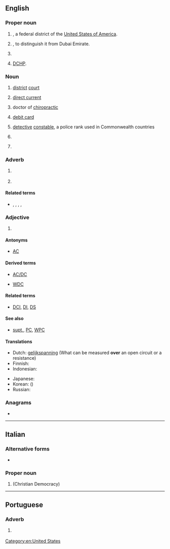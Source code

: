 {{also|dc|Dc|dC|D&C|D.C.|d.C.}}
==English==

===Proper noun===
{{en-proper noun}}

# {{lb|en|geography}} {{initialism of|en|District of Columbia}}, a federal district of the [[United States of America]].
# {{lb|en|geography}} {{initialism of|en|Dubai City}}, to distinguish it from Dubai Emirate.
# {{initialism of|en|[[w:Dreamcast|Dreamcast]]}}
# {{init of|en|{{w|Dictionary of Canadianisms on Historical Principles}}|dot=;}} [[DCHP]].

===Noun===
{{en-noun|~}}

# {{lb|en|legal}} [[district]] [[court]]
# {{lb|en|electrical}} [[direct current]]
# {{lb|en|degree}} doctor of [[chiropractic]]
# {{lb|en|banking}} [[debit card]]
# {{lb|en|law enforcement}} [[detective]] [[constable]], a police rank used in Commonwealth countries
# {{lb|en|UK|pensions}} {{initialism of|en|defined contributions}}
# {{lb|en|computing|Microsoft Windows}} {{initialism of|en|{{w|device context}}}}

===Adverb===
{{head|en|adverb}}

# {{lb|en|music}} {{init of|en|[[da capo]]}}
# {{lb|en|dance}} {{initialism of|en|[[diagonally]] to the [[center]]}}

====Related terms====
* {{sense|diagonally to the center}} {{l|en|BDC}}, {{l|en|BDW}}, {{l|en|DW}}, {{l|en|FDC}}, {{l|en|FDW}}

===Adjective===
{{en-adj|-}}

# {{lb|en|video coding}} {{init of|en|[[direct]] [[coded]]}}

====Antonyms====
* {{sense|electrical}} [[AC]]

====Derived terms====
* [[AC/DC]]
* {{sense|law enforcement}} [[WDC]]

====Related terms====
* {{sense|law enforcement}} [[DCI]], [[DI]], [[DS]]

====See also====
* {{sense|law enforcement}} [[supt.]], [[PC]], [[WPC]]

====Translations====
{{trans-top|direct current}}
* Dutch: [[gelijkspanning]] (What can be measured '''over''' an open circuit or a resistance)
* Finnish: {{t+|fi|tasavirta}}
* Indonesian: {{t+|id|[[arus]] [[arah|searah]]}}
{{trans-mid}}
* Japanese: {{t|ja|直流|tr=ちょくりゅう, chokuryū}}
* Korean: {{t|ko|직류}} ({{t|ko|直流}})
* Russian: {{t+|ru|постоя́нный ток|m}}
{{trans-bottom}}

===Anagrams===
* {{anagrams|en|a=cd|C.D.|CD|cD}}

[[Category:en:United States]]
{{topics|en|Washington, D.C.}}

----

==Italian==

===Alternative forms===
* {{l|it|D.C.}}

===Proper noun===
{{it-proper noun|f}}

# {{initialism of|it|[[Democrazia Cristiana]]|nodot=1}} (Christian Democracy)

----

==Portuguese==

===Adverb===
{{pt-adv|-}}

# {{l|en|AD}} {{gloss|after the birth of Christ}}
